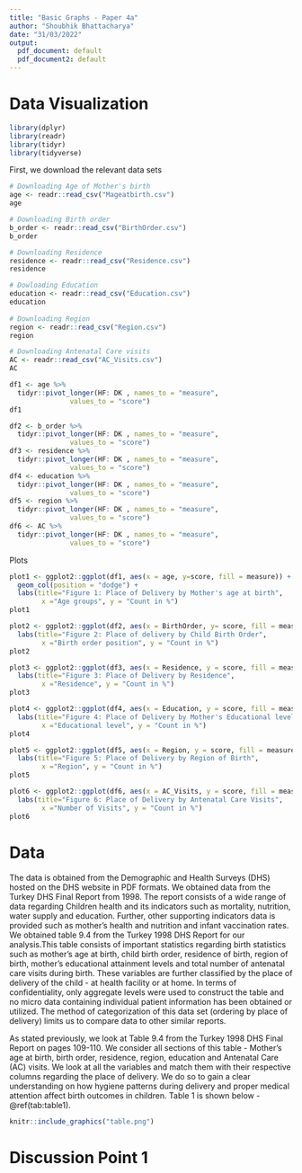 ```yaml
---
title: "Basic Graphs - Paper 4a"
author: "Shoubhik Bhattacharya"
date: "31/03/2022"
output:
  pdf_document: default
  pdf_document2: default
---
```

# Data Visualization

```r
library(dplyr)
library(readr)
library(tidyr)
library(tidyverse)
```
First, we download the relevant data sets

```r
# Downloading Age of Mother's birth
age <- readr::read_csv("Mageatbirth.csv")
age

# Downloading Birth order
b_order <- readr::read_csv("BirthOrder.csv")
b_order

# Downloading Residence
residence <- readr::read_csv("Residence.csv")
residence

# Dowloading Education
education <- readr::read_csv("Education.csv")
education
  
# Downloading Region
region <- readr::read_csv("Region.csv")
region

# Downloading Antenatal Care visits
AC <- readr::read_csv("AC_Visits.csv")
AC
```

```r
df1 <- age %>% 
  tidyr::pivot_longer(HF: DK , names_to = "measure",
               values_to = "score")
df1

df2 <- b_order %>% 
  tidyr::pivot_longer(HF: DK , names_to = "measure",
               values_to = "score")
df3 <- residence %>% 
  tidyr::pivot_longer(HF: DK , names_to = "measure",
               values_to = "score")
df4 <- education %>% 
  tidyr::pivot_longer(HF: DK , names_to = "measure",
               values_to = "score")
df5 <- region %>% 
  tidyr::pivot_longer(HF: DK , names_to = "measure",
               values_to = "score")
df6 <- AC %>% 
  tidyr::pivot_longer(HF: DK , names_to = "measure",
               values_to = "score")
```

Plots

```r
plot1 <- ggplot2::ggplot(df1, aes(x = age, y=score, fill = measure)) + 
  geom_col(position = "dodge") + 
  labs(title="Figure 1: Place of Delivery by Mother's age at birth",
        x ="Age groups", y = "Count in %")
plot1

plot2 <- ggplot2::ggplot(df2, aes(x = BirthOrder, y= score, fill = measure)) + geom_col(position = "dodge") + 
  labs(title="Figure 2: Place of delivery by Child Birth Order",
        x ="Birth order position", y = "Count in %")
plot2

plot3 <- ggplot2::ggplot(df3, aes(x = Residence, y = score, fill = measure)) + geom_col(position = "dodge") + 
  labs(title="Figure 3: Place of Delivery by Residence",
        x ="Residence", y = "Count in %")
plot3

plot4 <- ggplot2::ggplot(df4, aes(x = Education, y = score, fill = measure)) + geom_col(position = "dodge") + 
  labs(title="Figure 4: Place of Delivery by Mother's Educational level",
        x ="Educational level", y = "Count in %")
plot4

plot5 <- ggplot2::ggplot(df5, aes(x = Region, y = score, fill = measure)) + geom_col(position = "dodge") + 
  labs(title="Figure 5: Place of Delivery by Region of Birth",
        x ="Region", y = "Count in %")
plot5

plot6 <- ggplot2::ggplot(df6, aes(x = AC_Visits, y = score, fill = measure)) + geom_col(position = "dodge") + 
  labs(title="Figure 6: Place of Delivery by Antenatal Care Visits",
        x ="Number of Visits", y = "Count in %")
plot6
```
# Data

The data is obtained from the Demographic and Health Surveys (DHS) hosted on the DHS website in PDF formats. We obtained data from the Turkey DHS Final Report from 1998. The report consists of a wide range of data regarding Children health and its indicators such as mortality, nutrition, water supply and education. Further, other supporting indicators data is provided such as mother's health and nutrition and infant vaccination rates.
We obtained table 9.4 from the Turkey 1998 DHS Report for our analysis.This table consists of important statistics regarding birth statistics such as mother's age at birth, child birth order, residence of birth, region of birth, mother's educational attainment levels and total number of antenatal care visits during birth. These variables are further classified by the place of delivery of the child - at health facility or at home. 
In terms of confidentiality, only aggregate levels were used to construct the table and no micro data containing individual patient information has been obtained or utilized. The method of categorization of this data set (ordering by place of delivery) limits us to compare data to other similar reports.

As stated previously, we look at Table 9.4 from the Turkey 1998 DHS Final Report on pages 109-110. We consider all sections of this table - Mother's age at birth, birth order, residence, region, education and Antenatal Care (AC) visits. We look at all the variables and match them with their respective columns regarding the place of delivery. We do so to gain a clear understanding on how hygiene patterns during delivery and proper medical attention affect birth outcomes in children. Table 1 is shown below - \@ref(tab:table1).

```r
knitr::include_graphics("table.png")
```


# Discussion Point 1

```r

```

